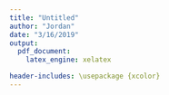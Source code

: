 ```yaml
---
title: "Untitled"
author: "Jordan"
date: "3/16/2019"
output:
  pdf_document:
    latex_engine: xelatex

header-includes: \usepackage {xcolor}
---
```


\textcolor{red}{red}
